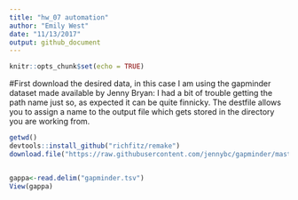 ```yaml
---
title: "hw_07 automation"
author: "Emily West"
date: "11/13/2017"
output: github_document
---
```


```r
knitr::opts_chunk$set(echo = TRUE)
```

#First download the desired data, in this case I am using the gapminder dataset made available by Jenny Bryan:
I had a bit of trouble getting the path name just so, as expected it can be quite finnicky. The destfile allows you to assign a name to the output file which gets stored in the directory you are working from.
```r
getwd()
devtools::install_github("richfitz/remake")
download.file("https://raw.githubusercontent.com/jennybc/gapminder/master/inst/extdata/gapminder.tsv", destfile="gapminder.tsv")


gappa<-read.delim("gapminder.tsv")
View(gappa)
```


